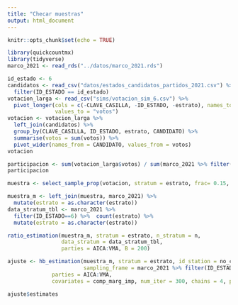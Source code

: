 ```yaml
---
title: "Checar muestras"
output: html_document
---
```


```r
knitr::opts_chunk$set(echo = TRUE)
```

```r
library(quickcountmx)
library(tidyverse)
marco_2021 <- read_rds("../datos/marco_2021.rds")
```

```r
id_estado <- 6
candidatos <- read_csv("datos/estados_candidatos_partidos_2021.csv") %>% 
  filter(ID_ESTADO == id_estado)
votacion_larga <- read_csv("sims/votacion_sim_6.csv") %>% 
  pivot_longer(cols = c(-CLAVE_CASILLA, -ID_ESTADO, -estrato), names_to = "PARTIDO",
               values_to = "votos")
votacion <- votacion_larga %>% 
  left_join(candidatos) %>% 
  group_by(CLAVE_CASILLA, ID_ESTADO, estrato, CANDIDATO) %>%
  summarise(votos = sum(votos)) %>% 
  pivot_wider(names_from = CANDIDATO, values_from = votos)
votacion
```

```r
participacion <- sum(votacion_larga$votos) / sum(marco_2021 %>% filter(ID_ESTADO==6) %>% pull(LISTA_NOMINAL_CASILLA))
participacion
```


```r
muestra <- select_sample_prop(votacion, stratum = estrato, frac= 0.15, seed=1123)
```

```r
muestra_m <- left_join(muestra, marco_2021) %>% 
  mutate(estrato = as.character(estrato))
data_stratum_tbl <- marco_2021 %>% 
  filter(ID_ESTADO==6) %>%  count(estrato) %>% 
  mutate(estrato = as.character(estrato))
```


```r
ratio_estimation(muestra_m, stratum = estrato, n_stratum = n, 
                 data_stratum = data_stratum_tbl, 
                 parties = AICA:VMA, B = 200)
```

```r
ajuste <- hb_estimation(muestra_m, stratum = estrato, id_station = no_casilla, 
                        sampling_frame = marco_2021 %>% filter(ID_ESTADO==6), 
              parties = AICA:VMA,
              covariates = comp_marg_imp, num_iter = 300, chains = 4, part = TRUE)
```
```r
ajuste$estimates
```

